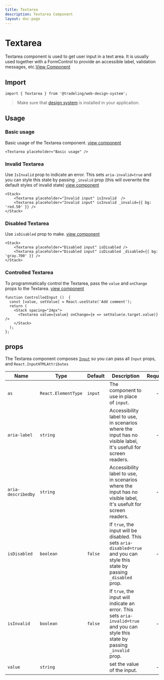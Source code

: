 ```yaml
---
title: Textarea
description: Textarea Component
layout: doc-page
---
```


# Textarea

Textarea component is used to get user input in a text area. It is usually used
together with a FormControl to provide an accessible label, validation messages,
etc.[View Component](https://design-system.tradelingdev.com/?path=/story/textarea--basic)

## Import

```
import { Textarea } from '@tradeling/web-design-system';
```

> Make sure that [design system](https://github.com/tradeling/web-design-system)
> is installed in your application.

## Usage

### Basic usage

Basic usage of the Textarea component.
[view component](https://design-system.tradelingdev.com/?path=/story/textarea--basic)

```
<Textarea placeholder="Basic usage" />
```

### Invalid Textarea

Use `IsInvalid` prop to indicate an error. This sets `aria-invalid=true` and you
can style this state by passing `_invalid` prop (this will overwrite the default
styles of invalid state)
[view component](https://design-system.tradelingdev.com/?path=/story/textarea--invalid-textarea)

```
<Stack>
    <Textarea placeholder="Invalid input" isInvalid  />
    <Textarea placeholder="Invalid input" isInvalid _invalid={{ bg: 'red.50' }} />
</Stack>
```

### Disabled Textarea

Use `isDisabled` prop to make.
[view component](https://design-system.tradelingdev.com/?path=/story/textarea--disabled)

```
<Stack>
    <Textarea placeholder="Disabled input" isDisabled />
    <Textarea placeholder="Disabled input" isDisabled _disabled={{ bg: 'gray.700' }} />
</Stack>
```

### Controlled Textarea

To programmatically control the Textarea, pass the `value` and `onChange` props
to the Textarea.
[view component](https://design-system.tradelingdev.com/?path=/story/textarea--controlled-input)

```
function ControlledInput ()  {
  const [value, setValue] = React.useState('Add comment');
  return (
    <Stack spacing="24px">
      <Textarea value={value} onChange={e => setValue(e.target.value)} />
    </Stack>
  );
};
```

## props

The Textarea component composes
[`Input`](https://design-system.tradelingdev.com/?path=/story/input--basic) so you
can pass all `Input` props, and `React.InputHTMLAttributes`

| Name               | Type                | Default | Description                                                                                                                         | Required |
| ------------------ | ------------------- | ------- | ----------------------------------------------------------------------------------------------------------------------------------- | :------: |
| `as`               | `React.ElementType` | `input` | The component to use in place of `input`.                                                                                           |    -     |
| `aria-label`       | `string`            |         | Accessibility label to use, in scenarios where the input has no visible label, It's usefull for screen readers.                     |    -     |
| `aria-describedby` | `string`            |         | Accessibility label to use, in scenarios where the input has no visible label, It's usefult for screen readers.                     |    -     |
| `isDisabled`       | `boolean`           | `false` | If `true`, the input will be disabled. This sets `aria-disabled=true` and you can style this state by passing `_disabled` prop.     |    -     |
| `isInvalid`        | `boolean`           | `false` | If `true`, the input will indicate an error. This sets `aria-invalid=true` and you can style this state by passing `_invalid` prop. |    -     |
| `value`            | `string`            |         | set the value of the input.                                                                                                         |    -     |
